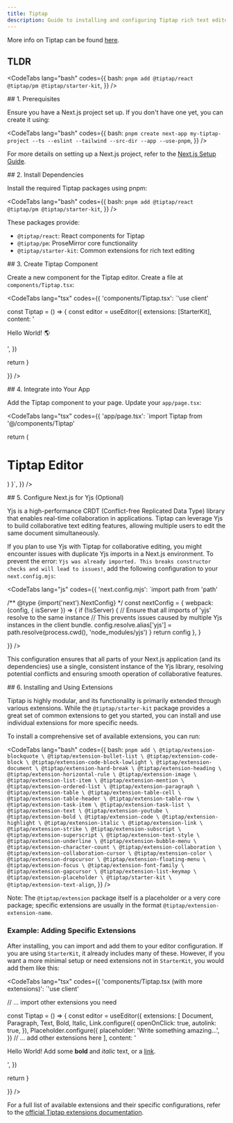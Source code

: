 ```yaml
---
title: Tiptap
description: Guide to installing and configuring Tiptap rich text editor in a Next.js project using pnpm.
---
```



More info on Tiptap can be found [here](https://tiptap.dev/docs).

## TLDR

<CodeTabs lang="bash" codes={{
    bash: `pnpm add @tiptap/react @tiptap/pm @tiptap/starter-kit`,
  }} />

<Steps>
<Step>
## 1. Prerequisites

Ensure you have a Next.js project set up. If you don't have one yet, you can create it using:

<CodeTabs lang="bash" codes={{
    bash: `pnpm create next-app my-tiptap-project --ts --eslint --tailwind --src-dir --app --use-pnpm`,
  }} />

For more details on setting up a Next.js project, refer to the [Next.js Setup Guide](/docs/frontend/core/nextjs).
</Step>

<Step>
## 2. Install Dependencies

Install the required Tiptap packages using pnpm:

<CodeTabs lang="bash" codes={{
    bash: `pnpm add @tiptap/react @tiptap/pm @tiptap/starter-kit`,
  }} />

These packages provide:
- `@tiptap/react`: React components for Tiptap
- `@tiptap/pm`: ProseMirror core functionality
- `@tiptap/starter-kit`: Common extensions for rich text editing
</Step>

<Step>
## 3. Create Tiptap Component

Create a new component for the Tiptap editor. Create a file at `components/Tiptap.tsx`:

<CodeTabs lang="tsx" codes={{
    'components/Tiptap.tsx': `'use client'


const Tiptap = () => {
  const editor = useEditor({
    extensions: [StarterKit],
    content: '<p>Hello World! 🌎️</p>',
  })

  return <EditorContent editor={editor} />
}

  }} />
</Step>

<Step>
## 4. Integrate into Your App

Add the Tiptap component to your page. Update your `app/page.tsx`:

<CodeTabs lang="tsx" codes={{
    'app/page.tsx': `import Tiptap from '@/components/Tiptap'

  return (
    <main className="flex min-h-screen flex-col items-center p-24">
      <h1 className="text-4xl font-bold mb-8">Tiptap Editor</h1>
      <div className="w-full max-w-2xl">
        <Tiptap />
      </div>
    </main>
  )
}`,
  }} />
</Step>

<Step>
## 5. Configure Next.js for Yjs (Optional)

Yjs is a high-performance CRDT (Conflict-free Replicated Data Type) library that enables real-time collaboration in applications. Tiptap can leverage Yjs to build collaborative text editing features, allowing multiple users to edit the same document simultaneously.

If you plan to use Yjs with Tiptap for collaborative editing, you might encounter issues with duplicate Yjs imports in a Next.js environment. To prevent the error: `Yjs was already imported. This breaks constructor checks and will lead to issues!`, add the following configuration to your `next.config.mjs`:

<CodeTabs lang="js" codes={{
    'next.config.mjs': `import path from 'path'

/** @type {import('next').NextConfig} */
const nextConfig = {
  webpack: (config, { isServer }) => {
    if (!isServer) {
      // Ensure that all imports of 'yjs' resolve to the same instance
      // This prevents issues caused by multiple Yjs instances in the client bundle.
      config.resolve.alias['yjs'] = path.resolve(process.cwd(), 'node_modules/yjs')
    }
    return config
  },
}

  }} />

This configuration ensures that all parts of your Next.js application (and its dependencies) use a single, consistent instance of the Yjs library, resolving potential conflicts and ensuring smooth operation of collaborative features.
</Step>

<Step>
## 6. Installing and Using Extensions

Tiptap is highly modular, and its functionality is primarily extended through various extensions. While the `@tiptap/starter-kit` package provides a great set of common extensions to get you started, you can install and use individual extensions for more specific needs.

To install a comprehensive set of available extensions, you can run:

<CodeTabs lang="bash" codes={{
    bash: `pnpm add \
  @tiptap/extension-blockquote \
  @tiptap/extension-bullet-list \
  @tiptap/extension-code-block \
  @tiptap/extension-code-block-lowlight \
  @tiptap/extension-document \
  @tiptap/extension-hard-break \
  @tiptap/extension-heading \
  @tiptap/extension-horizontal-rule \
  @tiptap/extension-image \
  @tiptap/extension-list-item \
  @tiptap/extension-mention \
  @tiptap/extension-ordered-list \
  @tiptap/extension-paragraph \
  @tiptap/extension-table \
  @tiptap/extension-table-cell \
  @tiptap/extension-table-header \
  @tiptap/extension-table-row \
  @tiptap/extension-task-item \
  @tiptap/extension-task-list \
  @tiptap/extension-text \
  @tiptap/extension-youtube \
  @tiptap/extension-bold \
  @tiptap/extension-code \
  @tiptap/extension-highlight \
  @tiptap/extension-italic \
  @tiptap/extension-link \
  @tiptap/extension-strike \
  @tiptap/extension-subscript \
  @tiptap/extension-superscript \
  @tiptap/extension-text-style \
  @tiptap/extension-underline \
  @tiptap/extension-bubble-menu \
  @tiptap/extension-character-count \
  @tiptap/extension-collaboration \
  @tiptap/extension-collaboration-cursor \
  @tiptap/extension-color \
  @tiptap/extension-dropcursor \
  @tiptap/extension-floating-menu \
  @tiptap/extension-focus \
  @tiptap/extension-font-family \
  @tiptap/extension-gapcursor \
  @tiptap/extension-list-keymap \
  @tiptap/extension-placeholder \
  @tiptap/starter-kit \
  @tiptap/extension-text-align`,
  }} />

Note: The `@tiptap/extension` package itself is a placeholder or a very core package; specific extensions are usually in the format `@tiptap/extension-extension-name`.

### Example: Adding Specific Extensions

After installing, you can import and add them to your editor configuration. If you are using `StarterKit`, it already includes many of these. However, if you want a more minimal setup or need extensions not in `StarterKit`, you would add them like this:

<CodeTabs lang="tsx" codes={{
    'components/Tiptap.tsx (with more extensions)': `'use client'

// ... import other extensions you need

const Tiptap = () => {
  const editor = useEditor({
    extensions: [
      Document,
      Paragraph,
      Text,
      Bold,
      Italic,
      Link.configure({
        openOnClick: true,
        autolink: true,
      }),
      Placeholder.configure({
        placeholder: 'Write something amazing…',
      })
      // ... add other extensions here
    ],
    content: '<p>Hello World! Add some <strong>bold</strong> and <em>italic</em> text, or a <a href="https://tiptap.dev">link</a>.</p>',
  })

  return <EditorContent editor={editor} />
}

  }} />

For a full list of available extensions and their specific configurations, refer to the [official Tiptap extensions documentation](https://tiptap.dev/docs/editor/extensions).
</Step>
</Steps> 